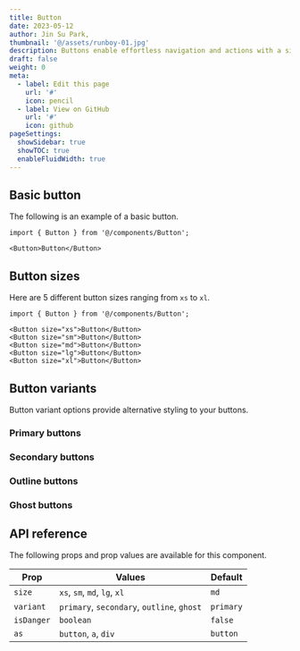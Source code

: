 ```yaml
---
title: Button
date: 2023-05-12
author: Jin Su Park,
thumbnail: '@/assets/runboy-01.jpg'
description: Buttons enable effortless navigation and actions with a single tap.
draft: false
weight: 0
meta:
  - label: Edit this page
    url: '#'
    icon: pencil
  - label: View on GitHub
    url: '#'
    icon: github
pageSettings:
  showSidebar: true
  showTOC: true
  enableFluidWidth: true
---
```



## Basic button

The following is an example of a basic button.

<RinseUI2 url="/components/button/basic-button" isPreviewOnly />

```mdx
import { Button } from '@/components/Button';

<Button>Button</Button>
```

## Button sizes

Here are 5 different button sizes ranging from `xs` to `xl`.

<RinseUI2 url="/components/button/button-sizes" isPreviewOnly />

```mdx
import { Button } from '@/components/Button';

<Button size="xs">Button</Button>
<Button size="sm">Button</Button>
<Button size="md">Button</Button>
<Button size="lg">Button</Button>
<Button size="xl">Button</Button>
```

## Button variants

Button variant options provide alternative styling to your buttons.

### Primary buttons

<RinseUI2 url="/components/button/primary-buttons" />

### Secondary buttons

<RinseUI2 url="/components/button/secondary-buttons" />

### Outline buttons

<RinseUI2 url="/components/button/outline-buttons" />

### Ghost buttons

<RinseUI2 url="/components/button/ghost-buttons" />

## API reference

The following props and prop values are available for this component.

| Prop       | Values                                     | Default   |
| ---------- | ------------------------------------------ | --------- |
| `size`     | `xs`, `sm`, `md`, `lg`, `xl`               | `md`      |
| `variant`  | `primary`, `secondary`, `outline`, `ghost` | `primary` |
| `isDanger` | `boolean`                                  | `false`   |
| `as`       | `button`, `a`, `div`                       | `button`  |
